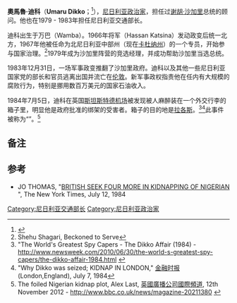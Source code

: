 '''奧馬魯·迪科'''（'''Umaru Dikko'''；{{bd|1936年||2014年|7月1日|catIdx=D}}<ref name=die>{{cite web|title=Former Transport Minister, Umaru Dikko Dies|url=http://thestreetjournal.org/2014/07/former-transport-minister-umaru-dikko-dies/|publisher=THE STREET JOURNAL|accessdate=2014-07-02|archive-date=2014-07-14|archive-url=https://web.archive.org/web/20140714190622/http://thestreetjournal.org/2014/07/former-transport-minister-umaru-dikko-dies/|dead-url=yes}}</ref>），[[尼日利亚|尼日利亚]][[政治家|政治家]]，担任过[[谢胡·沙加里|谢胡·沙加里]]总统的顾问。他也在1979 - 1983年担任尼日利亚交通部长。

迪科出生于万巴（Wamba）。1966年{{link-en|哈桑·卡齐纳|Hassan Katsina|哈桑·卡齐纳}}将军（Hassan Katsina）发动政变后统一北方，1967年他被任命为北尼日利亚中部州（现在[[卡杜纳州|卡杜纳州]]）的一个专员，开始参与国家治理。<ref>Shehu Shagari, Beckoned to Serve</ref>1979年成为{{link-en|尼日利亚国家党|National Party of Nigeria|尼日利亚国家党}}沙加里阵营的竞选经理，并成功帮助沙加里当选总统。

1983年12月31日，一场军事政变推翻了沙加里政府。迪科以及其他一些尼日利亚国家党的部长和官员逃离出国并流亡在[[伦敦|伦敦]]。新军事政权指责他在任内有大规模的腐败行为，特别是挪用数百万美元的国家石油收入。

1984年7月5日，迪科在英国[[斯坦斯特德机场|斯坦斯特德机场]]被发现被人麻醉装在一个外交行李的箱子里，明显他是政府批准的绑架的受害者。箱子的目的地是[[拉各斯|拉各斯]]。<ref>"The World's Greatest Spy Capers - The Dikko Affair (1984) - http://www.newsweek.com/2010/06/30/the-world-s-greatest-spy-capers/the-dikko-affair-1984.html {{Wayback|url=http://www.newsweek.com/2010/06/30/the-world-s-greatest-spy-capers/the-dikko-affair-1984.html |date=20160304231635 }}</ref><ref>"Why Dikko was seized; KIDNAP IN LONDON," [[金融时报_(英国)|金融时报]] (London,England), July 7, 1984</ref>此事件被称为“{{link-en|迪科事件|Dikko affair|迪科事件}}”。<ref>The foiled Nigerian kidnap plot, Alex Last,
[[英國廣播公司國際頻道|英國廣播公司國際頻道]], 12th November 2012 - http://www.bbc.co.uk/news/magazine-20211380 {{Wayback|url=http://www.bbc.co.uk/news/magazine-20211380 |date=20201122042428 }}</ref>

==备注==
{{reflist}}

==参考==
*JO THOMAS, "[http://www.nytimes.com/1984/07/12/world/british-seek-four-more-in-kidnapping-of-nigerian.html BRITISH SEEK FOUR MORE IN KIDNAPPING OF NIGERIAN] {{Wayback|url=http://www.nytimes.com/1984/07/12/world/british-seek-four-more-in-kidnapping-of-nigerian.html |date=20160422213402 }}", The New York Times, July 12, 1984

{{Authority control}}

{{DEFAULTSORT:Dikko, Umaru}}
[[Category:尼日利亚交通部长|Category:尼日利亚交通部长]]
[[Category:尼日利亚政治家|Category:尼日利亚政治家]]
